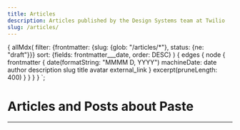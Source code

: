 ```yaml
---
title: Articles
description: Articles published by the Design Systems team at Twilio
slug: /articles/
---
```



  {
    allMdx(
      filter: {frontmatter: {slug: {glob: "/articles/*"}, status: {ne: "draft"}}}
      sort: {fields: frontmatter___date, order: DESC}
    ) {
      edges {
        node {
          frontmatter {
            date(formatString: "MMMM D, YYYY")
            machineDate: date
            author
            description
            slug
            title
            avatar
            external_link
          }
          excerpt(pruneLength: 400)
        }
      }
    }
  }
`;

# Articles and Posts about Paste

---

<ArticleList articles={props.data.allMdx.edges} />
